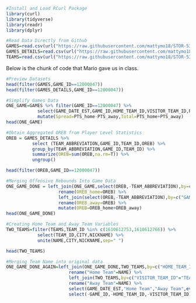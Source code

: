 ```r
#Install and Load RCurl Package
library(curl)
library(tidyverse)
library(readr)
library(dplyr)

#Read Data Directly from Github
GAMES=read.csv(url("https://raw.githubusercontent.com/mattymo18/STOR-538-Project2-2021/master/Source-Data/games.csv"))
GAMES_DETAILS=read.csv(url("https://raw.githubusercontent.com/mattymo18/STOR-538-Project2-2021/master/Source-Data/games_details.csv"))
TEAMS=read.csv(url("https://raw.githubusercontent.com/mattymo18/STOR-538-Project2-2021/master/Source-Data/teams.csv"))
```

Below is the chunk of code that Mario gave us in class.
```r
#Preview Datasets
head(filter(GAMES,GAME_ID==12000047))
head(filter(GAMES_DETAILS,GAME_ID==12000047))

#Simplify Games Data
ONE_GAME=GAMES %>% filter(GAME_ID==12000047) %>% 
            select(GAME_DATE_EST,GAME_ID,HOME_TEAM_ID,VISITOR_TEAM_ID,PTS_home,PTS_away) %>%
            mutate(Spread=PTS_home-PTS_away,Total=PTS_home+PTS_away)
head(ONE_GAME)

#Obtain Aggregated OREB from Player Level Statistics
OREB = GAMES_DETAILS %>%
          select (TEAM_ABBREVIATION,GAME_ID,TEAM_ID,OREB) %>%
          group_by(TEAM_ABBREVIATION,GAME_ID,TEAM_ID) %>%
          summarize(OREB=sum(OREB,na.rm=T)) %>%
          ungroup()

head(filter(OREB,GAME_ID==12000047))

#Merging Offensive Rebounds Into Game Data
ONE_GAME_DONE = left_join(ONE_GAME,select(OREB,-TEAM_ABBREVIATION),by=c("GAME_ID","HOME_TEAM_ID"="TEAM_ID")) %>%
                    rename(OREB_home=OREB) %>%
                    left_join(select(OREB,-TEAM_ABBREVIATION),by=c("GAME_ID","VISITOR_TEAM_ID"="TEAM_ID")) %>%
                    rename(OREB_away=OREB) %>%
                    mutate(OREB=OREB_home+OREB_away)
head(ONE_GAME_DONE)

#Creating Home Team and Away Team Variables
TWO_TEAMS=filter(TEAMS,TEAM_ID %in% c(1610612753,1610612766)) %>%
            select(TEAM_ID,CITY,NICKNAME) %>%
            unite(NAME,CITY,NICKNAME,sep=" ")

head(TWO_TEAMS)

#Merging Team Name into original data
ONE_GAME_DONE_AGAIN=left_join(ONE_GAME_DONE,TWO_TEAMS,by=c("HOME_TEAM_ID"="TEAM_ID")) %>%
                        rename("Home Team"=NAME) %>%
                        left_join(TWO_TEAMS,by=c("VISITOR_TEAM_ID"="TEAM_ID")) %>%
                        rename("Away Team"=NAME) %>%
                        select(GAME_DATE_EST,"Home Team","Away Team",everything()) %>%
                        select(-GAME_ID,-HOME_TEAM_ID,-VISITOR_TEAM_ID)

```

